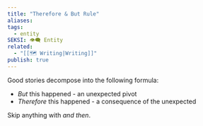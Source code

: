```yaml
---
title: "Therefore & But Rule"
aliases: 
tags:
  - entity
SEKSI: 👁️‍🗨️ Entity
related:
  - "[[🗺️ Writing|Writing]]"
publish: true
---
```

Good stories decompose into the following formula:

- _But_ this happened - an unexpected pivot
- _Therefore_ this happened - a consequence of the unexpected

Skip anything with _and then_.
